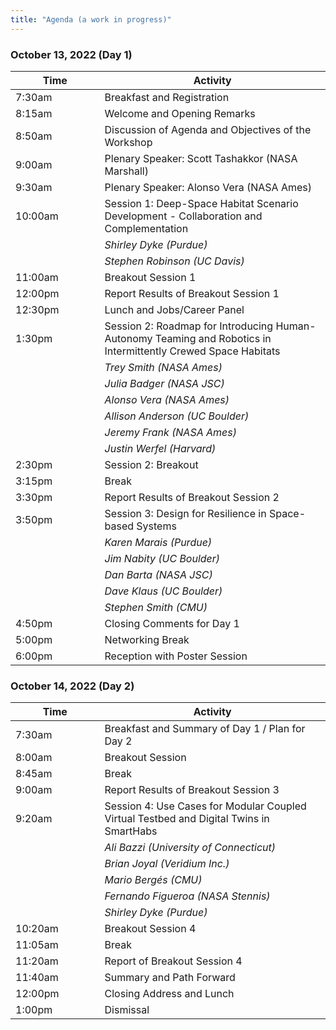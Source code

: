 ```yaml
---
title: "Agenda (a work in progress)"
---
```


### October 13, 2022 (Day 1)

| Time | Activity |
|------|---------------|
| 7:30am | Breakfast and Registration |
| 8:15am | Welcome and Opening Remarks |
| 8:50am | Discussion of Agenda and Objectives of the Workshop | 
| 9:00am | Plenary Speaker: Scott Tashakkor (NASA Marshall) |
| 9:30am | Plenary Speaker: Alonso Vera (NASA Ames) |
| 10:00am | Session 1: Deep-Space Habitat Scenario Development - Collaboration and Complementation |
|        | *Shirley Dyke (Purdue)* |
|        | *Stephen Robinson (UC Davis)* |
| 11:00am | Breakout Session 1 |
| 12:00pm | Report Results of Breakout Session 1 |
| 12:30pm | Lunch and Jobs/Career Panel |
| 1:30pm | Session 2: Roadmap for Introducing Human-Autonomy Teaming and Robotics in Intermittently Crewed Space Habitats |
|        | *Trey Smith (NASA Ames)* |
|        | *Julia Badger (NASA JSC)* |
|        | *Alonso Vera (NASA Ames)* |
|        | *Allison Anderson (UC Boulder)* |
|        | *Jeremy Frank (NASA Ames)* |
|        | *Justin Werfel (Harvard)* |
| 2:30pm | Session 2: Breakout |
| 3:15pm | Break |
| 3:30pm | Report Results of Breakout Session 2 |
| 3:50pm | Session 3: Design for Resilience in Space-based Systems |
|        | *Karen Marais (Purdue)* |
|        | *Jim Nabity (UC Boulder)* |
|        | *Dan Barta (NASA JSC)* |
|        | *Dave Klaus (UC Boulder)* |
|        | *Stephen Smith (CMU)* |
| 4:50pm | Closing Comments for Day 1 |
| 5:00pm | Networking Break | 
| 6:00pm | Reception with Poster Session |

### October 14, 2022 (Day 2)

| Time | Activity |
|------|---------------|
| 7:30am | Breakfast and Summary of Day 1 / Plan for Day 2 |
| 8:00am | Breakout Session |
| 8:45am | Break |
| 9:00am | Report Results of Breakout Session 3 |
| 9:20am | Session 4: Use Cases for Modular Coupled Virtual Testbed and Digital Twins in SmartHabs | 
|        | *Ali Bazzi (University of Connecticut)* |
|        | *Brian Joyal (Veridium Inc.)* |
|        | *Mario Bergés (CMU)* |
|        | *Fernando Figueroa (NASA Stennis)* |
|        | *Shirley Dyke (Purdue)* |
| 10:20am | Breakout Session 4 |
| 11:05am | Break |
| 11:20am | Report of Breakout Session 4 | 
| 11:40am | Summary and Path Forward | 
| 12:00pm | Closing Address and Lunch |
| 1:00pm | Dismissal |
